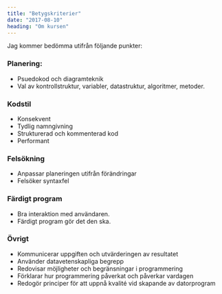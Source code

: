 ```yaml
---
title: "Betygskriterier"
date: "2017-08-10"
heading: "Om kursen"
---
```


Jag kommer bedömma utifrån följande punkter:

### Planering:

- Psuedokod och diagramteknik
- Val av kontrollstruktur, variabler, datastruktur, algoritmer, metoder.

### Kodstil

- Konsekvent
- Tydlig namngivning
- Strukturerad och kommenterad kod
- Performant

### Felsökning

- Anpassar planeringen utifrån förändringar
- Felsöker syntaxfel

### Färdigt program

- Bra interaktion med användaren.
- Färdigt program gör det den ska.

### Övrigt

- Kommunicerar uppgiften och utvärderingen av resultatet
- Använder datavetenskapliga begrepp
- Redovisar möjligheter och begränsningar i programmering
- Förklarar hur programmering påverkat och påverkar vardagen
- Redogör principer för att uppnå kvalité vid skapande av datorprogram
